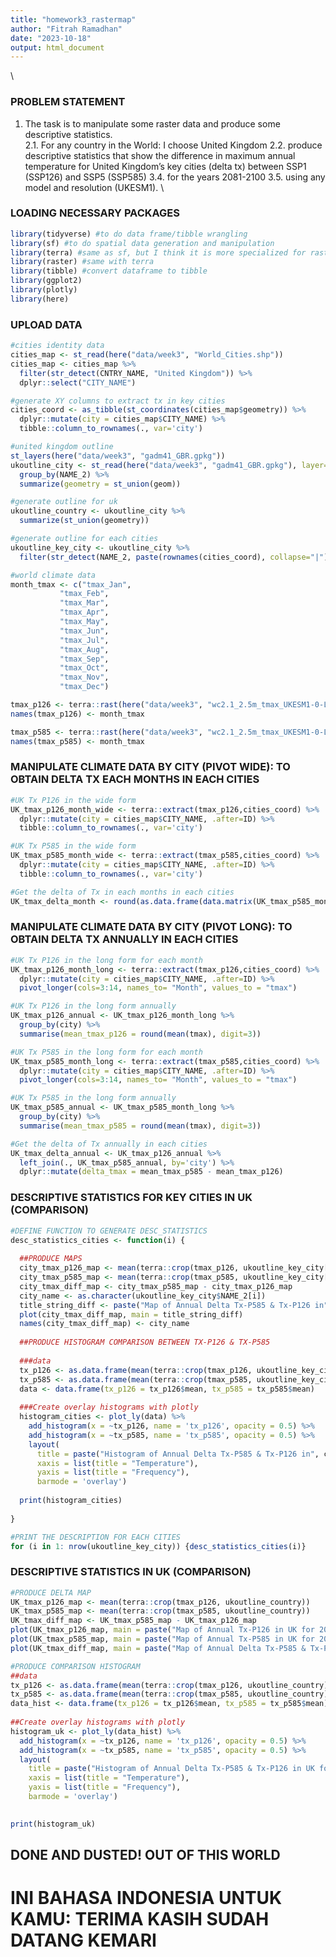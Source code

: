 ---
title: "homework3_rastermap"
author: "Fitrah Ramadhan"
date: "2023-10-18"
output: html_document
---
\\

### **PROBLEM STATEMENT**
1. The task is to manipulate some raster data and produce some descriptive statistics.\
2.1. For any country in the World: I choose United Kingdom
2.2. produce descriptive statistics that show the difference in maximum annual temperature for United Kingdom's key cities (delta tx) between SSP1 (SSP126) and SSP5 (SSP585) 
3.4. for the years 2081-2100
3.5. using any model and resolution (UKESM1).
\\

### **LOADING NECESSARY PACKAGES**
```{r}

library(tidyverse) #to do data frame/tibble wrangling
library(sf) #to do spatial data generation and manipulation
library(terra) #same as sf, but I think it is more specialized for raster data
library(raster) #same with terra
library(tibble) #convert dataframe to tibble
library(ggplot2)
library(plotly)
library(here)

```

### **UPLOAD DATA**
```{r}

#cities identity data
cities_map <- st_read(here("data/week3", "World_Cities.shp"))
cities_map <- cities_map %>%
  filter(str_detect(CNTRY_NAME, "United Kingdom")) %>%
  dplyr::select("CITY_NAME") 

#generate XY columns to extract tx in key cities
cities_coord <- as_tibble(st_coordinates(cities_map$geometry)) %>%
  dplyr::mutate(city = cities_map$CITY_NAME) %>%
  tibble::column_to_rownames(., var='city')

#united kingdom outline
st_layers(here("data/week3", "gadm41_GBR.gpkg"))
ukoutline_city <- st_read(here("data/week3", "gadm41_GBR.gpkg"), layer="ADM_ADM_4") %>% 
  group_by(NAME_2) %>% 
  summarize(geometry = st_union(geom))

#generate outline for uk
ukoutline_country <- ukoutline_city %>%
  summarize(st_union(geometry))

#generate outline for each cities
ukoutline_key_city <- ukoutline_city %>%
  filter(str_detect(NAME_2, paste(rownames(cities_coord), collapse="|")))

#world climate data
month_tmax <- c("tmax_Jan", 
           "tmax_Feb", 
           "tmax_Mar", 
           "tmax_Apr", 
           "tmax_May", 
           "tmax_Jun", 
           "tmax_Jul", 
           "tmax_Aug", 
           "tmax_Sep", 
           "tmax_Oct", 
           "tmax_Nov", 
           "tmax_Dec")

tmax_p126 <- terra::rast(here("data/week3", "wc2.1_2.5m_tmax_UKESM1-0-LL_ssp126_2081-2100.tif"))
names(tmax_p126) <- month_tmax

tmax_p585 <- terra::rast(here("data/week3", "wc2.1_2.5m_tmax_UKESM1-0-LL_ssp585_2081-2100.tif"))
names(tmax_p585) <- month_tmax
```

### **MANIPULATE CLIMATE DATA BY CITY (PIVOT WIDE): TO OBTAIN DELTA TX EACH MONTHS IN EACH CITIES**
```{r}

#UK Tx P126 in the wide form
UK_tmax_p126_month_wide <- terra::extract(tmax_p126,cities_coord) %>%
  dplyr::mutate(city = cities_map$CITY_NAME, .after=ID) %>%
  tibble::column_to_rownames(., var='city')

#UK Tx P585 in the wide form
UK_tmax_p585_month_wide <- terra::extract(tmax_p585,cities_coord) %>%
  dplyr::mutate(city = cities_map$CITY_NAME, .after=ID) %>%
  tibble::column_to_rownames(., var='city')

#Get the delta of Tx in each months in each cities
UK_tmax_delta_month <- round(as.data.frame(data.matrix(UK_tmax_p585_month_wide[2:13]) - data.matrix(UK_tmax_p126_month_wide[2:13])), digit=2)

```

### **MANIPULATE CLIMATE DATA BY CITY (PIVOT LONG): TO OBTAIN DELTA TX ANNUALLY IN EACH CITIES**
```{r}

#UK Tx P126 in the long form for each month
UK_tmax_p126_month_long <- terra::extract(tmax_p126,cities_coord) %>%
  dplyr::mutate(city = cities_map$CITY_NAME, .after=ID) %>%
  pivot_longer(cols=3:14, names_to= "Month", values_to = "tmax") 

#UK Tx P126 in the long form annually
UK_tmax_p126_annual <- UK_tmax_p126_month_long %>%
  group_by(city) %>%
  summarise(mean_tmax_p126 = round(mean(tmax), digit=3))

#UK Tx P585 in the long form for each month
UK_tmax_p585_month_long <- terra::extract(tmax_p585,cities_coord) %>%
  dplyr::mutate(city = cities_map$CITY_NAME, .after=ID) %>%
  pivot_longer(cols=3:14, names_to= "Month", values_to = "tmax") 

#UK Tx P585 in the long form annually
UK_tmax_p585_annual <- UK_tmax_p585_month_long %>%
  group_by(city) %>%
  summarise(mean_tmax_p585 = round(mean(tmax), digit=3))

#Get the delta of Tx annually in each cities
UK_tmax_delta_annual <- UK_tmax_p126_annual %>%
  left_join(., UK_tmax_p585_annual, by='city') %>%
  dplyr::mutate(delta_tmax = mean_tmax_p585 - mean_tmax_p126)

```

### **DESCRIPTIVE STATISTICS FOR KEY CITIES IN UK (COMPARISON)**
```{r}

#DEFINE FUNCTION TO GENERATE DESC_STATISTICS
desc_statistics_cities <- function(i) {
  
  ##PRODUCE MAPS
  city_tmax_p126_map <- mean(terra::crop(tmax_p126, ukoutline_key_city[i,]))
  city_tmax_p585_map <- mean(terra::crop(tmax_p585, ukoutline_key_city[i,]))
  city_tmax_diff_map <- city_tmax_p585_map - city_tmax_p126_map
  city_name <- as.character(ukoutline_key_city$NAME_2[i])
  title_string_diff <- paste("Map of Annual Delta Tx-P585 & Tx-P126 in", city_name, "for 2081-2100")
  plot(city_tmax_diff_map, main = title_string_diff)
  names(city_tmax_diff_map) <- city_name
  
  ##PRODUCE HISTOGRAM COMPARISON BETWEEN TX-P126 & TX-P585
  
  ###data
  tx_p126 <- as.data.frame(mean(terra::crop(tmax_p126, ukoutline_key_city[i,])))
  tx_p585 <- as.data.frame(mean(terra::crop(tmax_p585, ukoutline_key_city[i,])))
  data <- data.frame(tx_p126 = tx_p126$mean, tx_p585 = tx_p585$mean)
  
  ###Create overlay histograms with plotly
  histogram_cities <- plot_ly(data) %>%
    add_histogram(x = ~tx_p126, name = 'tx_p126', opacity = 0.5) %>%
    add_histogram(x = ~tx_p585, name = 'tx_p585', opacity = 0.5) %>%
    layout(
      title = paste("Histogram of Annual Delta Tx-P585 & Tx-P126 in", city_name, "for 2081-2100"),
      xaxis = list(title = "Temperature"),
      yaxis = list(title = "Frequency"),
      barmode = 'overlay')
  
  print(histogram_cities)
      
}

#PRINT THE DESCRIPTION FOR EACH CITIES
for (i in 1: nrow(ukoutline_key_city)) {desc_statistics_cities(i)}


```

### **DESCRIPTIVE STATISTICS IN UK (COMPARISON)**
```{r}

#PRODUCE DELTA MAP
UK_tmax_p126_map <- mean(terra::crop(tmax_p126, ukoutline_country))
UK_tmax_p585_map <- mean(terra::crop(tmax_p585, ukoutline_country))
UK_tmax_diff_map <- UK_tmax_p585_map - UK_tmax_p126_map
plot(UK_tmax_p126_map, main = paste("Map of Annual Tx-P126 in UK for 2081-2100"))
plot(UK_tmax_p585_map, main = paste("Map of Annual Tx-P585 in UK for 2081-2100"))
plot(UK_tmax_diff_map, main = paste("Map of Annual Delta Tx-P585 & Tx-P126 in UK for 2081-2100"))

#PRODUCE COMPARISON HISTOGRAM
##data
tx_p126 <- as.data.frame(mean(terra::crop(tmax_p126, ukoutline_country)))
tx_p585 <- as.data.frame(mean(terra::crop(tmax_p585, ukoutline_country)))
data_hist <- data.frame(tx_p126 = tx_p126$mean, tx_p585 = tx_p585$mean)
  
##Create overlay histograms with plotly
histogram_uk <- plot_ly(data_hist) %>%
  add_histogram(x = ~tx_p126, name = 'tx_p126', opacity = 0.5) %>%
  add_histogram(x = ~tx_p585, name = 'tx_p585', opacity = 0.5) %>%
  layout(
    title = paste("Histogram of Annual Delta Tx-P585 & Tx-P126 in UK for 2081-2100"),
    xaxis = list(title = "Temperature"),
    yaxis = list(title = "Frequency"),
    barmode = 'overlay')
  

print(histogram_uk)

```

## **DONE AND DUSTED! OUT OF THIS WORLD**
# INI BAHASA INDONESIA UNTUK KAMU: TERIMA KASIH SUDAH DATANG KEMARI
